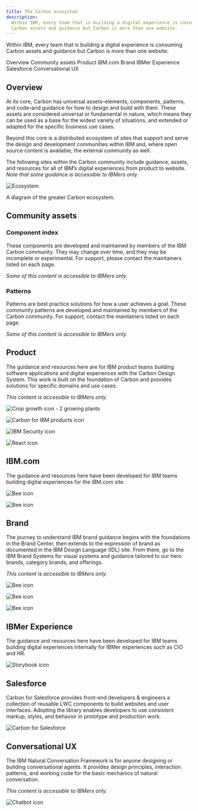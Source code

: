 ```yaml
---
title: The Carbon ecosystem
description:
  Within IBM, every team that is building a digital experience is consuming
  Carbon assets and guidance but Carbon is more than one website.
---
```


<PageDescription>

Within IBM, every team that is building a digital experience is consuming Carbon
assets and guidance but Carbon is more than one website.

</PageDescription>

<AnchorLinks>

<AnchorLink>Overview</AnchorLink>
<AnchorLink>Community assets</AnchorLink>
<AnchorLink>Product</AnchorLink>
<AnchorLink>IBM.com</AnchorLink>
<AnchorLink>Brand</AnchorLink>
<AnchorLink>IBMer Experience</AnchorLink>
<AnchorLink>Salesforce</AnchorLink>
<AnchorLink>Conversational UX</AnchorLink>

</AnchorLinks>

## Overview

At its core, Carbon has universal assets–elements, components, patterns, and
code–and guidance for how to design and build with them. These assets are
considered universal or fundamental in nature, which means they can be used as a
base for the widest variety of situations, and extended or adapted for the
specific business use cases.

Beyond this core is a distributed ecosystem of sites that support and serve the
design and development communities within IBM and, where open source content is
available, the external community as well.

The following sites within the Carbon community include guidance, assets, and
resources for all of IBM’s digital experiences from product to website. _Note
that some guidance is accessible to IBMers only._

<Row>
<Column colLg={12} colMd={8} colSm={4}>

![Ecosystem](/images/ecosystem.png)

<Caption>A diagram of the greater Carbon ecosystem.</Caption>

</Column>
</Row>

## Community assets

### Component index

These components are developed and maintained by members of the IBM Carbon
community. They may change over time, and they may be incomplete or
experimental. For support, please contact the maintainers listed on each page.

_Some of this content is accessible to IBMers only._

<Row className="resource-card-group">
<Column colLg={4} colMd={4} noGutterSm>
  <ResourceCard
    subTitle="Community component index"
    href="/community/component-index/"
    >

<MdxIcon name="carbon" />

  </ResourceCard>

</Column>
</Row>

### Patterns

Patterns are best practice solutions for how a user achieves a goal. These
community patterns are developed and maintained by members of the Carbon
community. For support, contact the maintainers listed on each page.

_Some of this content is accessible to IBMers only._

<Row className="resource-card-group">
<Column colLg={4} colMd={4} noGutterSm>
  <ResourceCard
    subTitle="Community patterns"
    href="/community/patterns/"
    >

<MdxIcon name="carbon" />

  </ResourceCard>

</Column>
</Row>

## Product

The guidance and resources here are for IBM product teams building software
applications and digital experiences with the Carbon Design System. This work is
built on the foundation of Carbon and provides solutions for specific domains
and use cases.

_This content is accessible to IBMers only._

<Row className="resource-card-group">
<Column colLg={4} colMd={4} noGutterSm>
  <ResourceCard
    subTitle="Sustainability Software Design"
    href="https://pages.github.ibm.com/ai-applications/design/ai-apps-pal/about"
    >

![Crop growth icon - 2 growing plants](images/ecosystem/crop-growth.svg)

  </ResourceCard>

</Column>
<Column colLg={4} colMd={4} noGutterSm>
  <ResourceCard
    subTitle="Carbon for IBM Products"
    href="https://pages.github.ibm.com/carbon/ibm-products/"
    >

![Carbon for IBM products icon](images/ecosystem/carbon-for-ibm-product.svg)

  </ResourceCard>
</Column>
<Column colLg={4} colMd={4} noGutterSm>
  <ResourceCard
    subTitle="Security Software Design"
    href="https://pages.github.ibm.com/security/security-design/"
    >

![IBM Security icon](images/ecosystem/ibm-security.svg)

  </ResourceCard>
</Column>
<Column colLg={4} colMd={4} noGutterSm>
  <ResourceCard
    subTitle="Carbon React Native"
    href="https://github.ibm.com/Aspera/carbon-react-native"
    >

![React icon](images/ecosystem/react.png)

  </ResourceCard>

</Column>
</Row>

## IBM.com

The guidance and resources here have been developed for IBM teams building
digital experiences for the IBM.com site.

<Row className="resource-card-group">
<Column colLg={4} colMd={4} noGutterSm>
  <ResourceCard
    subTitle="Carbon for IBM.com"
    href="https://www.ibm.com/standards/carbon/"
    >

![Bee icon](images/ecosystem/bee.svg)

  </ResourceCard>

</Column>
<Column colLg={4} colMd={4} noGutterSm>
  <ResourceCard
    subTitle="Carbon for AEM"
    href="https://pages.github.ibm.com/digital/interfaces/"
    >

![Bee icon](images/ecosystem/bee.svg)

  </ResourceCard>

</Column>
</Row>

## Brand

The journey to understand IBM brand guidance begins with the foundations in the
Brand Center, then extends to the expression of brand as documented in the IBM
Design Language (IDL) site. From there, go to the IBM Brand Systems for visual
systems and guidance tailored to our hero brands, category brands, and
offerings.

_This content is accessible to IBMers only._

<Row className="resource-card-group">
<Column colLg={4} colMd={4} noGutterSm>
  <ResourceCard
    subTitle="IBM Brand Center"
    href="https://www.ibm.com/brand/"
    >

![Bee icon](images/ecosystem/bee.svg)

  </ResourceCard>

</Column>
<Column colLg={4} colMd={4} noGutterSm>
  <ResourceCard
    subTitle="IBM Design Language"
    href="https://www.ibm.com/design/language/"
    >

![Bee icon](images/ecosystem/bee.svg)

  </ResourceCard>

</Column>
<Column colLg={4} colMd={4} noGutterSm>
  <ResourceCard
    subTitle="IBM Brand Systems"
    href="https://www.ibm.com/brand/systems"
    >

![Bee icon](images/ecosystem/bee.svg)

  </ResourceCard>

</Column>
</Row>

## IBMer Experience

The guidance and resources here have been developed for IBM teams building
digital experiences internally for IBMer experiences such as CIO and HR.

<Row className="resource-card-group">
<Column colLg={4} colMd={4} noGutterSm>
  <ResourceCard
    subTitle="Carbon for IBMer Experience"
    href="https://pages.github.ibm.com/w3-unified/ibmer-carbon-components/?path=/docs/introduction--docs"
    >

![Storybook icon](images/ecosystem/storybook.svg)

  </ResourceCard>

</Column>
</Row>

## Salesforce

Carbon for Salesforce provides front-end developers & engineers a collection of
reusable LWC components to build websites and user interfaces. Adopting the
library enables developers to use consistent markup, styles, and behavior in
prototype and production work.

<Row className="resource-card-group">
<Column colLg={4} colMd={4} noGutterSm>
  <ResourceCard
    subTitle="Carbon for Salesforce"
    href="https://carbon-for-salesforce.nnuka7gjzia.us-east.codeengine.appdomain.cloud/?path=/story/getting-started-welcome--page"
    >

![Carbon for Salesforce](images/ecosystem/carbonforsalesforce32.svg)

  </ResourceCard>

</Column>
</Row>

## Conversational UX

The IBM Natural Conversation Framework is for anyone designing or building
conversational agents. It provides design principles, interaction patterns, and
working code for the basic mechanics of natural conversation.

_This content is accessible to IBMers only._

<Row className="resource-card-group">
<Column colLg={4} colMd={4} noGutterSm>
  <ResourceCard
    subTitle="IBM Natural Conversation Framework"
    href="https://alma.dal1a.ciocloud.nonprod.intranet.ibm.com/"
    >

![Chatbot icon](images/ecosystem/chat-bot.svg)

  </ResourceCard>

</Column>
</Row>
